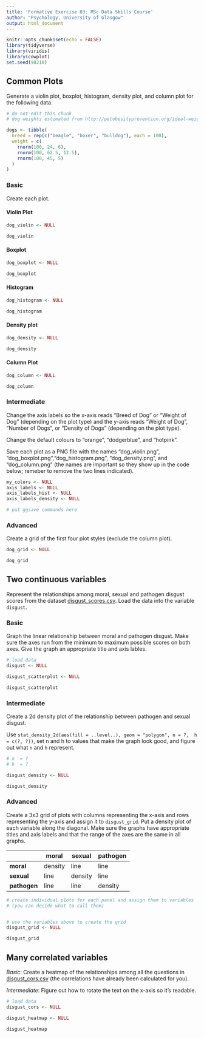 ```yaml
---
title: 'Formative Exercise 03: MSc Data Skills Course'
author: "Psychology, University of Glasgow"
output: html_document
---
```


```r
knitr::opts_chunk$set(echo = FALSE)
library(tidyverse)
library(viridis)
library(cowplot)
set.seed(90210)
```


## Common Plots

Generate a violin plot, boxplot, histogram, density plot, and column plot for the following data. 

```r
# do not edit this chunk
# dog weights estimated from http://petobesityprevention.org/ideal-weight-ranges/

dogs <- tibble(
  breed = rep(c("beagle", "boxer", "bulldog"), each = 100),
  weight = c(
    rnorm(100, 24, 6),
    rnorm(100, 62.5, 12.5),
    rnorm(100, 45, 5)
  )
)

```

### Basic

Create each plot.

#### Violin Plot
```r
dog_violin <- NULL

dog_violin
```


#### Boxplot
```r
dog_boxplot <- NULL

dog_boxplot
```


#### Histogram
```r
dog_histogram <- NULL

dog_histogram
```


#### Density plot
```r
dog_density <- NULL

dog_density
```


#### Column Plot
```r
dog_column <- NULL

dog_column
```

### Intermediate

Change the axis labels so the x-axis reads "Breed of Dog" or "Weight of Dog" (depending on the plot type) and the y-axis reads "Weight of Dog", "Number of Dogs", or "Density of Dogs" (depending on the plot type).

Change the default colours to "orange", "dodgerblue", and "hotpink". 

Save each plot as a PNG file with the names "dog_violin.png", "dog_boxplot.png","dog_histogram.png", "dog_density.png", and "dog_column.png" (the names are important so they show up in the code below; remeber to remove the two lines indicated).

```r

my_colors <- NULL
axis_labels <- NULL
axis_labels_hist <- NULL
axis_labels_density <- NULL

# put ggsave commands here


```

<!-- remove this line after you save the images

![](dog_violin.png)
![](dog_boxplot.png)
![](dog_histogram.png)
![](dog_column.png)
![](dog_violin.png)

remove this line after you save the images -->

### Advanced

Create a grid of the first four plot styles (exclude the column plot). 

```r
dog_grid <- NULL

dog_grid
```


## Two continuous variables

Represent the relationships among moral, sexual and pathogen disgust scores from the dataset [disgust_scores.csv](https://psyteachr.github.io/msc-data-skills/data/disgust_scores.csv). Load the data into the variable `disgust`.

### Basic

Graph the linear relationship between moral and pathogen disgust. Make sure the 
axes run from the minimum to maximum possible scores on both axes. Give the 
graph an appropriate title and axis lables.
  
```r

# load data
disgust <- NULL

disgust_scatterplot <- NULL

disgust_scatterplot
```
  
### Intermediate

Create a 2d density plot of the relationship between pathogen and sexual disgust. 

Use `stat_density_2d(aes(fill = ..level..), geom = "polygon", n = ?, 
h = c(?, ?))`, set n and h to values that make the graph look good, and 
figure out what `n` and `h` represent.

```r

# n  = ?
# h  = ?

disgust_density <- NULL

disgust_density
```


### Advanced

Create a 3x3 grid of plots with columns representing the x-axis and 
rows representing the y-axis and assign it to `disgust_grid`. 
Put a density plot of each variable along the diagonal. Make sure the graphs have 
appropriate titles and axis labels and that the range of the axes are the same 
in all graphs.

|              | moral   | sexual  | pathogen |
|--------------|---------|---------|----------|
| **moral**    | density | line    | line     | 
| **sexual**   | line    | density | line     |
| **pathogen** | line    | line    | density  |


```r

# create individual plots for each panel and assign them to variables 
# (you can decide what to call them)


# use the variables above to create the grid
disgust_grid <- NULL

disgust_grid

```


## Many correlated variables

*Basic*: Create a heatmap of the relationships among all the questions in 
[disgust_cors.csv](https://psyteachr.github.io/msc-data-skills/data/disgust_cors.csv) 
(the correlations have already been calculated for you). 

*Intermediate*: Figure out how to rotate the text on the x-axis so it's readable.

```r

# load data
disgust_cors <- NULL

disgust_heatmap <- NULL

disgust_heatmap
```

